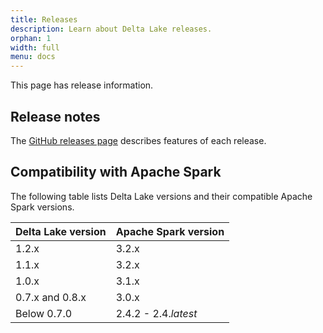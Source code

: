 ```yaml
---
title: Releases
description: Learn about Delta Lake releases.
orphan: 1
width: full
menu: docs
---
```


This page has release information.

## Release notes

The [GitHub releases page](https://github.com/delta-io/delta/releases/) describes features of each release.

## Compatibility with Apache Spark

The following table lists Delta Lake versions and their compatible Apache Spark versions.

| Delta Lake version | Apache Spark version |
| ------------------ | -------------------- |
| 1.2.x              | 3.2.x                |
| 1.1.x              | 3.2.x                |
| 1.0.x              | 3.1.x                |
| 0.7.x and 0.8.x    | 3.0.x                |
| Below 0.7.0        | 2.4.2 - 2.4._latest_ |
